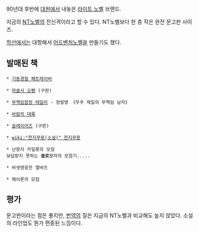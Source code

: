 90년대 후반에 [[대원]]에서 내놓은 [[라이트 노벨]] 브랜드.

지금의 [[NT노벨]]의 전신격이라고 할 수 있다. NT노벨보다 한 층 작은 완전 문고판 사이즈.

[[학산]]에서는 대항해서 [[어드벤처노벨]]을 만들기도 했다.

== 발매된 책 ==
 * [[기동경찰 패트레이버]]

 * [[마술사 오펜]] (구판)

 * [[무책임함장 테일러]] - 정발명 《우주 제일의 무책임 남자》

 * [[바람의 대륙]]

 * [[슬레이어즈]] (구판)

 * [[wiki:"천지무용(소설)" 천지무용]]

 * 난왕자 카일롯의 모험
 보답받지 못하는 '''솔로'''왕자의 모험기.....

 * 바셋영웅전 엘바즈

 * 페이론의 모험

== 평가 ==
문고판이라는 점은 좋지만, [[번역]]의 질은 지금의 NT노벨과 비교해도 높지 않았다. 소설의 라인업도 뭔가 편중된 느낌이다.

